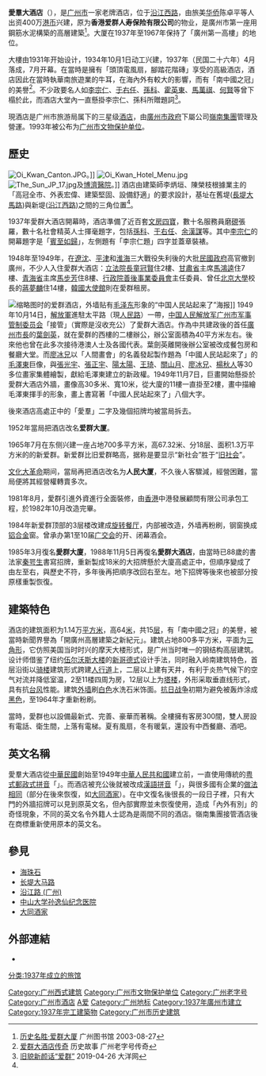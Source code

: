 {{Infobox historic site
| 登录 = yes
| name = 愛羣大酒店
| image = Guangzhou Aiqun Dasha 2012.11.15 10-31-07.jpg
| location = {{PRC}}[[广东省|广东省]][[广州市|广州市]][[越秀区|越秀区]][[沿江路|沿江西路]]113号
| 市/县名 = 广州市
| designation1_offname = '''愛羣酒店'''
| designation1 = 市级重点文物保护单位
| designation1_type = 近现代重要史迹及代表性建筑
| designation1_number = 4-?
| designation1_date = 1993年
| designation1_free1name = 时代
| designation1_free1value = 1937年
| designation2_offname = '''新爱群大厦'''
| designation2 = 广州市历史建筑
| designation2_number = GZ-01-0069
| designation2_date = 2014年1月26日
}}
'''愛羣大酒店'''（{{lang-en|Oi Kwan Hotel}}），是[[广州市|广州市]]一家老牌酒店，位于[[沿江路|沿江西路]]，由旅美[[华侨|华侨]]陈卓平等人出资400万[[港币|港币]]兴建，原为'''香港爱群人寿保险有限公司'''的物业，是廣州市第一座用鋼筋水泥構築的高層建築<ref name=":0">[http://www.gzlib.org.cn/lsms/51706.jhtml 历史名胜·爱群大厦] {{Wayback|url=http://www.gzlib.org.cn/lsms/51706.jhtml |date=20220401065216 }}  广州图书馆 2003-08-27</ref>。大厦在1937年至1967年保持了「廣州第一高樓」的地位。

大樓由1931年开始设计，1934年10月1日动工兴建，1937年（民国二十六年）4月落成，7月开幕。在當時是擁有「頭頂電風扇，腳踏花階磚」享受的高級酒店，酒店因此在當時執華南旅遊業的牛耳，在海內外有較大的影響，而有「南中國之冠」的美譽<ref>[http://www.gzlzh.org/aqjd.html 爱群大酒店传奇] 历史故事 广州老字号传奇</ref>。不少政要名人如[[李宗仁|李宗仁]]、[[于右任|于右任]]、[[孫科|孫科]]、[[霍英東|霍英東]]、[[馬萬祺|馬萬祺]]、[[何賢|何賢]]等曾下榻於此，而酒店大堂內一直懸掛李宗仁、孫科所贈題詞<ref>[https://life.dayoo.com/meal/201904/26/157937_52547603.htm 旧貌新颜话“爱群”] 2019-04-26  大洋网</ref>。

現酒店是广州市旅游局属下的三星级[[酒店|酒店]]，由[[广州市人民政府|廣州市政府]]下屬公司[[嶺南集團|嶺南集團]]管理及營運。1993年被公布为[[广州市各级文物保护单位列表#广州市文物保护单位|广州市文物保护单位]]。

== 歷史 ==
{{Multiple image
 | align     = right
 | direction = vertical
 | width     = 220
 | image1    = Oi_Kwan_Hotel.jpg
 | image2    = 愛群大廈巴士站.jpg
 | caption2  = 愛群大廈巴士站，站名英文名所引用的爱群大酒店英文名「Oi Kwan」曾被廣州市交通委員會定为「Aiqun」，但近年巴士站名已跟随回酒店原有英文名（參見[[廣州地名|廣州地名]]）。
}}

{{External media
| image1 = [http://weibo.com/1858506860/AgTaIEGtM 愛羣各時期的相片]
}}
[[File:Oi_Kwan_Canton.JPG|thumb]]。]]
[[File:Oi_Kwan_Hotel_Menu.jpg|thumb]]
[[File:The_Sun_JP_17.jpg|thumb]]及[[博濟醫院|博濟醫院]]。]]
酒店由建築師李炳垣、陳榮枝根據業主的「高冠全市、外表宏偉、建築堅固、設備舒適」的要求設計，基址在舊堤([[長堤大馬路|長堤大馬路]])與新堤([[沿江西路|沿江西路]])之間的三角位置<ref name=":0" />。

1937年愛群大酒店開幕時，酒店準備了近百套[[文房四寶|文房四寶]]，數十名服務員磨[[硯|硯]]張羅，數十名社會精英人士揮毫題字，包括[[孫科|孫科]]、[[于右任|于右任]]、[[余漢謀|余漢謀]]等。其中[[李宗仁|李宗仁]]的開幕題字是「[[:wikt:宾至如归|賓至如歸]]」，左側題有「李宗仁題」四字並蓋章裝裱。

1948年至1949年，在[[遼沈戰役|遼沈]]、[[平津戰役|平津]]和[[淮海戰役|淮海]]三大戰役失利後的大批[[中華民國政府|民國政府]]高官撤到廣州，不少人入住愛群大酒店：[[立法院長|立法院長]][[童冠賢|童冠賢]]住2樓、[[甘肅省|甘肅省]]主席[[馬鴻逵|馬鴻逵]]住7樓、[[青海省|青海省]]主席[[馬步芳|馬步芳]]住8樓、[[行政院善後事業委員會|行政院善後事業委員會]]主任委員、曾任[[北京大學|北京大學]]校長的[[蔣夢麟|蔣夢麟]]住14樓，[[韓國駐華大使館|韓國大使館]]則在愛群租房。

[[File:Aiqun_Hotel_on_October_14,_1949.jpg|缩略图]]时的爱群酒店，外墙贴有[[毛泽东|毛泽东]]形象的“中国人民站起来了”海报]]
1949年10月14日，[[解放軍|解放軍]]進駐太平路（現[[人民路_(廣州)|人民路]]）一帶，[[中国人民解放军广州市军事管制委员会|中国人民解放军广州市军事管制委员会]]「接管」（實際是沒收充公）了愛群大酒店。作為中共建政後的首任[[廣州市長|廣州市長]]的[[葉劍英|葉劍英]]，就在愛群的西樓的二樓辦公，辦公室面積為40平方米左右。後來他也曾在此多次接待港澳人士及各國代表。葉劍英離開後辦公室被改成餐包房和餐廳大堂。而[[廖冰兄|廖冰兄]]以「人間畫會」的名義發起製作題為「中國人民站起來了」的[[毛澤東|毛澤東]]巨像，與[[張光宇|張光宇]]、[[張正宇|張正宇]]、[[陽太陽|陽太陽]]、[[王琦|王琦]]、[[关山月_(画家)|關山月]]、[[廖冰兄|廖冰兄]]、[[楊秋人|楊秋人]]等30多位畫家集體繪製，獻給毛澤東建立的新政權。1949年11月7日，巨畫開始懸掛於愛群大酒店外牆，畫像高30多米、寬10米，從大廈的11樓一直掛至2樓，畫中描繪毛澤東揮手的形象，畫上書寫著「中國人民站起來了」八個大字。

後來酒店高處正中的「愛羣」二字及幾個招牌均被當局拆去。

1952年當局把酒店改名'''爱群大厦'''。

1965年7月在东侧兴建一座占地700多平方米，高67.32米、分18层、面积1.3万平方米的的新爱群。新爱群比旧爱群略高，据称是要显示“新社会”胜于“[[旧社会|旧社会]]”。

[[文化大革命|文化大革命]]期间，當局再把酒店改名为'''人民大厦'''，不久後人客驟減，經營困難，當局便將其經營權轉賣多次。

1981年8月，愛群引進外資進行全面裝修，由[[香港|香港]]中港發展顧問有限公司承包工程，於1982年10月改造完畢。

1984年新爱群顶部的3层楼改建成[[旋转餐厅|旋转餐厅]]，内部被改造，外墙再粉刷，钢窗换成[[铝合金|铝合金]]窗。曾承办第1至10届[[广交会|广交会]]的开、闭幕酒会。

1985年3月復名'''愛群大廈'''，1988年11月5日再復名'''愛群大酒店'''，由當時已88歲的書法家[[秦咢生|秦咢生]]書寫招牌，重新製成18米的大招牌懸於大廈高處正中，但順序變成了由左至右，與歷史不符，多年後再把順序改回右至左。地下招牌等後來也被部分按原樣重製恢復。

== 建築特色 ==
酒店的建筑面积为1.14万[[平方米|平方米]]，高64[[米_(單位)|米]]，共15[[层|层]]，有「南中國之冠」的美譽，被當時新聞界譽為「開廣州高層建築之新紀元」。建筑占地800多平方米，平面为[[三角形|三角形]]，它仿照美国当时时兴的摩天大楼形式，是广州当时唯一的钢结构高层建筑。设计师借鉴了纽约[[伍尔沃斯大楼|伍尔沃斯大楼]]的[[哥德復興式建築|新哥德式]]设计手法，同时融入岭南建筑特色，首层沿街以[[骑楼|骑楼]]建筑形式跨建[[人行道|人行道]]上，二层以上建有天井，有利于炎热气候下的空气对流并降低室温，2至11楼四周为房，12层以上为[[塔楼|塔楼]]，外形采取垂直线形式，具有抗[[台风|台风]]性能。建筑[[外墙|外墙]]刷[[白色|白色]]水洗石米饰面。[[抗日战争_(中国)|抗日战争]]初期为避免被轰炸涂成[[黑色|黑色]]，至1964年才重新粉刷。

當時，愛群也以設備最新式、完善、豪華而著稱。全樓擁有客房300間，雙人房設有電話、衛生間，上落有電梯。夏有風扇，冬有暖氣，還設有中西餐廳、酒吧。
== 英文名稱 ==
愛羣大酒店從[[中華民國|中華民國]]創始至1949年[[中華人民共和國|中華人民共和國]]建立前，一直使用傳統的[[粵語羅馬化方案|粤式]][[郵政式拼音|郵政式拼音]]「{{lang|en|Oi Kwan Hotel}}」。而酒店被充公後就被改成[[漢語拼音|漢語拼音]]「{{lang|pinyin|Aiqun Hotel}}」，與很多國有企業的[[廣州地名#傳統（粵拼）地名及建築物名稱列表|做法相同]]（部分在後來恢復，如[[大同酒家|大同酒家]]）。在中文復名後很長的一段日子裡，只有大門的外牆招牌可以見到原英文名，但內部實際並未恢復使用，造成「內外有別」的奇怪現象，不同的英文名令外籍人士認為是兩間不同的酒店。嶺南集團接管酒店後在商標重新使用原本的英文名。

== 參見 ==
* [[海珠石|海珠石]]
* [[长堤大马路|长堤大马路]]
* [[沿江路_(广州)|沿江路 (广州)]]
* [[中山大学孙逸仙纪念医院|中山大学孙逸仙纪念医院]]
* [[大同酒家|大同酒家]]

== 外部連結 ==
{{commonscat|Oi Kwan Hotel}}
* {{sinaweibo|2851180754}}

{{coord|23|6|43.41|N|113|15|05.59|E|display=title|region:CH_type}}

[[Category:广州西式建筑|Category:广州西式建筑]]
[[Category:广州市文物保护单位|Category:广州市文物保护单位]]
[[Category:广州老字号|Category:广州老字号]]
[[Category:广州市酒店|Category:广州市酒店]]
[[Category:越秀区|A爱]]
[[Category:广州地标|Category:广州地标]]
[[Category:1937年廣州市建立|Category:1937年廣州市建立]]
[[Category:1937年完工建築物|Category:1937年完工建築物]]
[[Category:广州市历史建筑|Category:广州市历史建筑]]
[[分类:1937年成立的旅馆|分类:1937年成立的旅馆]]